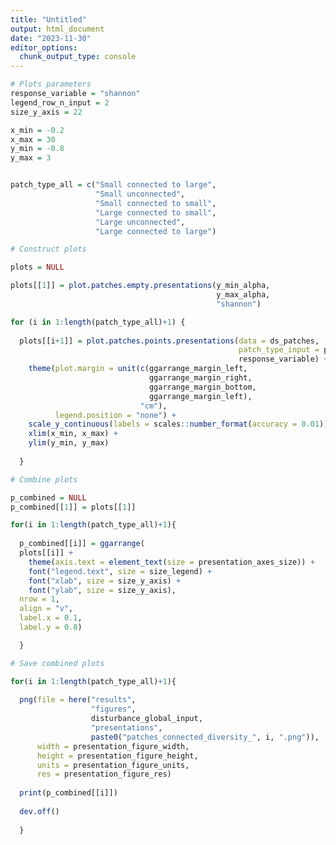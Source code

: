 ```yaml
---
title: "Untitled"
output: html_document
date: "2023-11-30"
editor_options: 
  chunk_output_type: console
---
```


```r

# Plots parameters
response_variable = "shannon"
legend_row_n_input = 2
size_y_axis = 22

x_min = -0.2
x_max = 30
y_min = -0.8
y_max = 3


patch_type_all = c("Small connected to large",
                   "Small unconnected",
                   "Small connected to small",
                   "Large connected to small",
                   "Large unconnected",
                   "Large connected to large")
```

```r

# Construct plots

plots = NULL

plots[[1]] = plot.patches.empty.presentations(y_min_alpha,
                                              y_max_alpha,
                                              "shannon")

for (i in 1:length(patch_type_all)+1) {
  
  plots[[i+1]] = plot.patches.points.presentations(data = ds_patches,
                                                   patch_type_input = patch_type_all[1:i],
                                                   response_variable) +
    theme(plot.margin = unit(c(ggarrange_margin_left,
                               ggarrange_margin_right,
                               ggarrange_margin_bottom,
                               ggarrange_margin_left),
                             "cm"),
          legend.position = "none") +
    scale_y_continuous(labels = scales::number_format(accuracy = 0.01)) + 
    xlim(x_min, x_max) +
    ylim(y_min, y_max)
  
  }
```

```r

# Combine plots

p_combined = NULL
p_combined[[1]] = plots[[1]]

for(i in 1:length(patch_type_all)+1){
  
  p_combined[[i]] = ggarrange(
  plots[[i]] +
    theme(axis.text = element_text(size = presentation_axes_size)) + 
    font("legend.text", size = size_legend) +
    font("xlab", size = size_y_axis) +
    font("ylab", size = size_y_axis),
  nrow = 1,
  align = "v",
  label.x = 0.1,
  label.y = 0.8)

  }
```

```r

# Save combined plots

for(i in 1:length(patch_type_all)+1){
  
  png(file = here("results", 
                  "figures", 
                  disturbance_global_input, 
                  "presentations", 
                  paste0("patches_connected_diversity_", i, ".png")),
      width = presentation_figure_width,
      height = presentation_figure_height,
      units = presentation_figure_units,
      res = presentation_figure_res)
  
  print(p_combined[[i]])
  
  dev.off()
  
  }
```